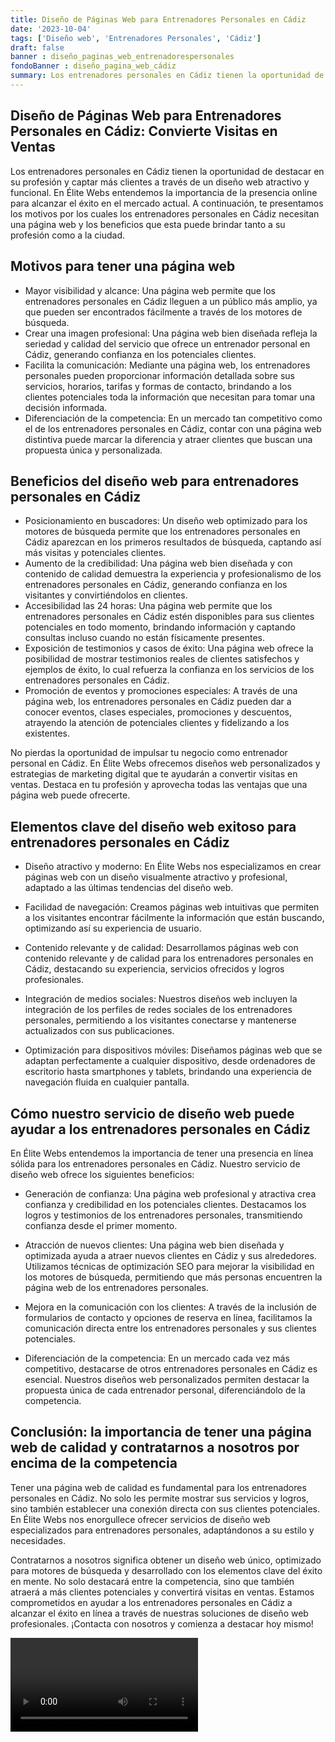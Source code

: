 ```yaml
---
title: Diseño de Páginas Web para Entrenadores Personales en Cádiz
date: '2023-10-04'
tags: ['Diseño web', 'Entrenadores Personales', 'Cádiz']
draft: false
banner : diseño_paginas_web_entrenadorespersonales
fondoBanner : diseño_pagina_web_cádiz
summary: Los entrenadores personales en Cádiz tienen la oportunidad de destacar en su profesión y captar más clientes a través de un diseño web atractivo y funcional. En Élite Webs entendemos la importancia de la presencia online para alcanzar el éxito en el mercado actual. A continuación, te presentamos los motivos por los cuales los entrenadores personales en Cádiz necesitan una página web y los beneficios que esta puede brindar tanto a su profesión como a la ciudad.
---
```


## Diseño de Páginas Web para Entrenadores Personales en Cádiz: Convierte Visitas en Ventas

Los entrenadores personales en Cádiz tienen la oportunidad de destacar en su profesión y captar más clientes a través de un diseño web atractivo y funcional. En Élite Webs entendemos la importancia de la presencia online para alcanzar el éxito en el mercado actual. A continuación, te presentamos los motivos por los cuales los entrenadores personales en Cádiz necesitan una página web y los beneficios que esta puede brindar tanto a su profesión como a la ciudad.

## Motivos para tener una página web

- Mayor visibilidad y alcance: Una página web permite que los entrenadores personales en Cádiz lleguen a un público más amplio, ya que pueden ser encontrados fácilmente a través de los motores de búsqueda.
- Crear una imagen profesional: Una página web bien diseñada refleja la seriedad y calidad del servicio que ofrece un entrenador personal en Cádiz, generando confianza en los potenciales clientes.
- Facilita la comunicación: Mediante una página web, los entrenadores personales pueden proporcionar información detallada sobre sus servicios, horarios, tarifas y formas de contacto, brindando a los clientes potenciales toda la información que necesitan para tomar una decisión informada.
- Diferenciación de la competencia: En un mercado tan competitivo como el de los entrenadores personales en Cádiz, contar con una página web distintiva puede marcar la diferencia y atraer clientes que buscan una propuesta única y personalizada.

## Beneficios del diseño web para entrenadores personales en Cádiz

- Posicionamiento en buscadores: Un diseño web optimizado para los motores de búsqueda permite que los entrenadores personales en Cádiz aparezcan en los primeros resultados de búsqueda, captando así más visitas y potenciales clientes.
- Aumento de la credibilidad: Una página web bien diseñada y con contenido de calidad demuestra la experiencia y profesionalismo de los entrenadores personales en Cádiz, generando confianza en los visitantes y convirtiéndolos en clientes.
- Accesibilidad las 24 horas: Una página web permite que los entrenadores personales en Cádiz estén disponibles para sus clientes potenciales en todo momento, brindando información y captando consultas incluso cuando no están físicamente presentes.
- Exposición de testimonios y casos de éxito: Una página web ofrece la posibilidad de mostrar testimonios reales de clientes satisfechos y ejemplos de éxito, lo cual refuerza la confianza en los servicios de los entrenadores personales en Cádiz.
- Promoción de eventos y promociones especiales: A través de una página web, los entrenadores personales en Cádiz pueden dar a conocer eventos, clases especiales, promociones y descuentos, atrayendo la atención de potenciales clientes y fidelizando a los existentes.

No pierdas la oportunidad de impulsar tu negocio como entrenador personal en Cádiz. En Élite Webs ofrecemos diseños web personalizados y estrategias de marketing digital que te ayudarán a convertir visitas en ventas. Destaca en tu profesión y aprovecha todas las ventajas que una página web puede ofrecerte.

<GifSeo />

<Cta />

## Elementos clave del diseño web exitoso para entrenadores personales en Cádiz

- Diseño atractivo y moderno: En Élite Webs nos especializamos en crear páginas web con un diseño visualmente atractivo y profesional, adaptado a las últimas tendencias del diseño web.

- Facilidad de navegación: Creamos páginas web intuitivas que permiten a los visitantes encontrar fácilmente la información que están buscando, optimizando así su experiencia de usuario.

- Contenido relevante y de calidad: Desarrollamos páginas web con contenido relevante y de calidad para los entrenadores personales en Cádiz, destacando su experiencia, servicios ofrecidos y logros profesionales.

- Integración de medios sociales: Nuestros diseños web incluyen la integración de los perfiles de redes sociales de los entrenadores personales, permitiendo a los visitantes conectarse y mantenerse actualizados con sus publicaciones.

- Optimización para dispositivos móviles: Diseñamos páginas web que se adaptan perfectamente a cualquier dispositivo, desde ordenadores de escritorio hasta smartphones y tablets, brindando una experiencia de navegación fluida en cualquier pantalla.

## Cómo nuestro servicio de diseño web puede ayudar a los entrenadores personales en Cádiz

En Élite Webs entendemos la importancia de tener una presencia en línea sólida para los entrenadores personales en Cádiz. Nuestro servicio de diseño web ofrece los siguientes beneficios:

- Generación de confianza: Una página web profesional y atractiva crea confianza y credibilidad en los potenciales clientes. Destacamos los logros y testimonios de los entrenadores personales, transmitiendo confianza desde el primer momento.

- Atracción de nuevos clientes: Una página web bien diseñada y optimizada ayuda a atraer nuevos clientes en Cádiz y sus alrededores. Utilizamos técnicas de optimización SEO para mejorar la visibilidad en los motores de búsqueda, permitiendo que más personas encuentren la página web de los entrenadores personales.

- Mejora en la comunicación con los clientes: A través de la inclusión de formularios de contacto y opciones de reserva en línea, facilitamos la comunicación directa entre los entrenadores personales y sus clientes potenciales.

- Diferenciación de la competencia: En un mercado cada vez más competitivo, destacarse de otros entrenadores personales en Cádiz es esencial. Nuestros diseños web personalizados permiten destacar la propuesta única de cada entrenador personal, diferenciándolo de la competencia.

## Conclusión: la importancia de tener una página web de calidad y contratarnos a nosotros por encima de la competencia

Tener una página web de calidad es fundamental para los entrenadores personales en Cádiz. No solo les permite mostrar sus servicios y logros, sino también establecer una conexión directa con sus clientes potenciales. En Élite Webs nos enorgullece ofrecer servicios de diseño web especializados para entrenadores personales, adaptándonos a su estilo y necesidades.

Contratarnos a nosotros significa obtener un diseño web único, optimizado para motores de búsqueda y desarrollado con los elementos clave del éxito en mente. No solo destacará entre la competencia, sino que también atraerá a más clientes potenciales y convertirá visitas en ventas. Estamos comprometidos en ayudar a los entrenadores personales en Cádiz a alcanzar el éxito en línea a través de nuestras soluciones de diseño web profesionales. ¡Contacta con nosotros y comienza a destacar hoy mismo!

<Video />

<CtaBot job='Entrenadores Personales' city='Cádiz'/>

<Gmaps query='Cádiz+españa+maps' />